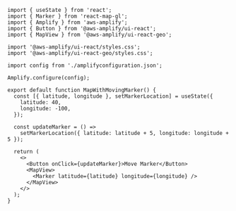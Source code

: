 ```tsx
import { useState } from 'react';
import { Marker } from 'react-map-gl';
import { Amplify } from 'aws-amplify';
import { Button } from '@aws-amplify/ui-react';
import { MapView } from '@aws-amplify/ui-react-geo';

import '@aws-amplify/ui-react/styles.css';
import '@aws-amplify/ui-react-geo/styles.css';

import config from './amplifyconfiguration.json';

Amplify.configure(config);

export default function MapWithMovingMarker() {
  const [{ latitude, longitude }, setMarkerLocation] = useState({
    latitude: 40,
    longitude: -100,
  });

  const updateMarker = () =>
    setMarkerLocation({ latitude: latitude + 5, longitude: longitude + 5 });

  return (
    <>
      <Button onClick={updateMarker}>Move Marker</Button>
      <MapView>
        <Marker latitude={latitude} longitude={longitude} />
      </MapView>
    </>
  );
}
```
